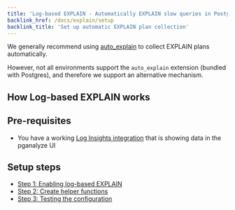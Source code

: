 ```yaml
---
title: 'Log-based EXPLAIN - Automatically EXPLAIN slow queries in Postgres'
backlink_href: /docs/explain/setup
backlink_title: 'Set up automatic EXPLAIN plan collection'
---
```


We generally recommend using [auto_explain](/docs/explain/setup/auto_explain) to collect EXPLAIN plans automatically.

However, not all environments support the `auto_explain` extension (bundled with Postgres), and therefore we support an alternative mechanism.

## How Log-based EXPLAIN works


## Pre-requisites

* You have a working [Log Insights integration](/docs/log-insights) that is showing data in the pganalyze UI

## Setup steps

 * [Step 1: Enabling log-based EXPLAIN](/docs/explain/setup/log_explain/01_enable_log_based_explain)
 * [Step 2: Create helper functions](/docs/explain/setup/log_explain/02_create_helper_functions)
 * [Step 3: Testing the configuration](/docs/explain/setup/log_explain/03_testing_the_configuration)
